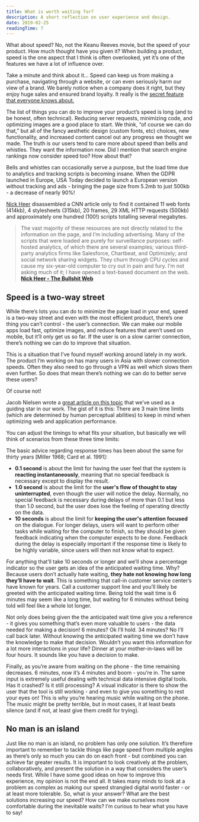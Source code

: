 ```yaml
---
title: What is worth waiting for?
description: A short reflection on user experience and design.
date: 2019-02-25
readingTime: 7
---
```


What about speed? No, not the Keanu Reeves movie, but the speed of your product. How much thought have you given it? When building a product, speed is the one aspect that I think is often overlooked, yet it’s one of the features we have a lot of influence over.

Take a minute and think about it… Speed can keep us from making a purchase, navigating through a website, or can even seriously harm our view of a brand. We barely notice when a company does it right, but they enjoy huge sales and ensured brand loyalty. It really is the <a href="/secret-feature/">secret feature that everyone knows about.</a>

The list of things you can do to improve your product’s speed is long (and to be honest, often technical). Reducing server requests, minimizing code, and optimizing images are a good place to start. We think, “of course we can do that,” but all of the fancy aesthetic design (custom fonts, etc) choices, new functionality, and increased content cancel out any progress we thought we made. The truth is our users tend to care more about speed than bells and whistles. They want the information now. Did I mention that search engine rankings now consider speed too? How about that?

Bells and whistles can occasionally serve a purpose, but the load time due to analytics and tracking scripts is becoming insane. When the GDPR launched in Europe, USA Today decided to launch a European version without tracking and ads - bringing the page size from 5.2mb to just 500kb - a decrease of nearly 90%!

<a href="https://pxlnv.com/blog/bullshit-web/">Nick Heer</a> disassembled a CNN article only to find it contained 11 web fonts (414kb), 4 stylesheets (315kb), 20 frames, 29 XML HTTP requests (500kb) and approximately one hundred (100!) scripts totalling several megabytes.

>The vast majority of these resources are not directly related to the information on the page, and I’m including advertising. Many of the scripts that were loaded are purely for surveillance purposes: self-hosted analytics, of which there are several examples; various third-party analytics firms like Salesforce, Chartbeat, and Optimizely; and social network sharing widgets. They churn through CPU cycles and cause my six-year-old computer to cry out in pain and fury. I’m not asking much of it; I have opened a text-based document on the web.
**<a href="https://pxlnv.com/blog/bullshit-web/">Nick Heer - The Bullshit Web</a>**


## Speed is a two-way street

While there’s lots you can do to minimize the page load in your end, speed is a two-way street and even with the most efficient product, there’s one thing you can’t control - the user’s connection. We can make our mobile apps load fast, optimize images, and reduce features that aren’t used on mobile, but it’ll only get us so far. If the user is on a slow carrier connection, there’s nothing we can do to improve that situation.

This is a situation that I’ve found myself working around lately in my work. The product I’m working on has many users in Asia with slower connection speeds. Often they also need to go through a VPN as well which slows them even further. So does that mean there’s nothing we can do to better serve these users?

Of course not!

Jacob Nielsen wrote a <a href="https://www.nngroup.com/articles/response-times-3-important-limits/">great article on this topic</a> that we’ve used as a guiding star in our work. The gist of it is this: There are 3 main time limits (which are determined by human perceptual abilities) to keep in mind when optimizing web and application performance.

You can adjust the timings to what fits your situation, but basically we will think of scenarios from these three time limits:

The basic advice regarding response times has been about the same for thirty years [Miller 1968; Card et al. 1991]:
- __0.1 second__ is about the limit for having the user feel that the system is __reacting instantaneously__, meaning that no special feedback is necessary except to display the result.
- __1.0 second__ is about the limit for the __user's flow of thought to stay uninterrupted__, even though the user will notice the delay. Normally, no special feedback is necessary during delays of more than 0.1 but less than 1.0 second, but the user does lose the feeling of operating directly on the data.
- __10 seconds__ is about the limit for __keeping the user's attention focused__ on the dialogue. For longer delays, users will want to perform other tasks while waiting for the computer to finish, so they should be given feedback indicating when the computer expects to be done. Feedback during the delay is especially important if the response time is likely to be highly variable, since users will then not know what to expect.

For anything that’ll take 10 seconds or longer and we’ll show a percentage indicator so the user gets an idea of the anticipated waiting time. Why? Because users don’t actually hate waiting, __they hate not knowing how long they’ll have to wait__. This is something that call-in customer service center’s have known for years. Call a customer support line and you’ll likely be greeted with the anticipated waiting time. Being told the wait time is 6 minutes may seem like a long time, but waiting for 6 minutes without being told will feel like a whole lot longer.

Not only does being given the the anticipated wait time give you a reference - it gives you something that’s even more valuable to users - the data needed for making a decision! 6 minutes? Ok I’ll hold. 34 minutes? No I’ll call back later. Without knowing the anticipated waiting time we don’t have the knowledge to make that decision. Wouldn’t you want this information for a lot more interactions in your life? Dinner at your mother-in-laws will be four hours. It sounds like you have a decision to make.

Finally, as you’re aware from waiting on the phone - the time remaining decreases. 6 minutes, now it’s 4 minutes and boom - you’re in. The same input is extremely useful dealing with technical data intensive digital tools. Has it crashed? Is it still processing? A visual indicator is there to show the user that the tool is still working - and even to give you something to rest your eyes on! This is why you’re hearing music while waiting on the phone. The music might be pretty terrible, but in most cases, it at least beats silence (and if not, at least give them credit for trying).

## No man is an island

Just like no man is an island, no problem has only one solution. It’s therefore important to remember to tackle things like page speed from multiple angles as there’s only so much you can do on each front - but combined you can achieve far greater results. It is important to look creatively at the problem, collaboratively, and present the solution in a way that considers the user’s needs first. While I have some good ideas on how to improve this experience, my opinion is not the end all. It takes many minds to look at a problem as complex as making our speed strangled digital world faster - or at least more tolerable. So, what is your answer? What are the best solutions increasing our speed? How can we make ourselves more comfortable during the inevitable waits? I’m curious to hear what you have to say!